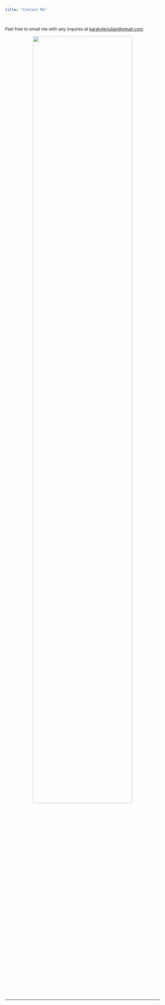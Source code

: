 ```yaml
---
title: "Contact Me"
---
```


<br>
Feel free to email me with any inquires at [karatylerjulian@gmail.com](mailto:karatylerjulian@gmail.com){target="_blank"}.

<center><img src="images/DSC_0249.JPG" width="80%" hspace="1" vspace="1"></center>


***